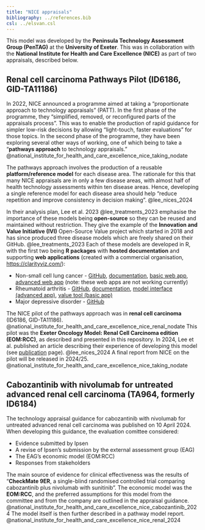 ```yaml
---
title: "NICE appraisals"
bibliography: ../references.bib
csl: ../elsvan.csl
---
```


This model was developed by the **Peninsula Technology Assessment Group (PenTAG)** at the **University of Exeter**. This was in collaboration with the **National Institute for Health and Care Excellence (NICE)** as part of two appraisals, described below.

## Renal cell carcinoma Pathways Pilot (ID6186, GID-TA11186)

In 2022, NICE announced a programme aimed at taking a "proportionate approach to technology appraisals" (PATT). In the first phase of the programme, they "simplified, removed, or reconfigured parts of the appraisals process". This was to enable the production of rapid guidance for simpler low-risk decisions by allowing "light-touch, faster evaluations" for those topics. In the second phase of the programme, they have been exploring several other ways of working, one of which being to take a "**pathways approach** to technology appraisals." @national_institute_for_health_and_care_excellence_nice_taking_nodate

The pathways approach involves the production of a reusable **platform/reference model** for each disease area. The rationale for this that many NICE appraisals are in only a few disease areas, with almost half of health technology assessments within ten disease areas. Hence, developing a single reference model for each disease area should help "reduce repetition and improve consistency in decision making". @lee_nices_2024

In their analysis plan, Lee et al. 2023 @lee_treatments_2023 emphasise the importance of these models being **open-source** so they can be reused and maintained without restriction. They give the example of the **Innovation and Value Initiative (IVI)** Open-Source Value project which started in 2018 and has since produced three disease models which are freely shared on their GitHub. @lee_treatments_2023 Each of these models are developed in R, with the first two being **R packages** with **hosted documentation** and supporting **web applications** (created with a commercial organisation, <https://clarityviz.com/>):

* Non-small cell lung cancer - [GitHub](https://github.com/InnovationValueInitiative/IVI-NSCLC), [documentation](https://innovationvalueinitiative.github.io/IVI-NSCLC/), [basic web app](https://vt-nsclc.clarityviz.com/), [advanced web app](https://et-nsclc.clarityviz.com/) (note: these web apps are not working currently)
* Rheumatoid arthritis - [GitHub](https://github.com/InnovationValueInitiative/IVI-RA), [documentation](https://innovationvalueinitiative.github.io/IVI-RA/), [model interface (advanced app)](https://ivi-ra-expert.clarityviz.com/), [value tool (basic app)](https://ivi-ra.clarityviz.com/)
* Major depressive disorder - [GitHub](https://github.com/InnovationValueInitiative/IVI-MDD)

The NICE pilot of the pathways approach was in **renal cell carcinoma** (ID6186, GID-TA11186). @national_institute_for_health_and_care_excellence_nice_renal_nodate This pilot was the **Exeter Oncology Model: Renal Cell Carcinoma edition (EOM:RCC)**, as described and presented in this repository. In 2024, Lee et al. published an article describing their experience of developing this model (see [publication](publication.qmd) page). @lee_nices_2024 A final report from NICE on the pilot will be released in 2024/25. @national_institute_for_health_and_care_excellence_nice_taking_nodate

## Cabozantinib with nivolumab for untreated advanced renal cell carcinoma (TA964, formerly ID6184)

The technology appraisal guidance for cabozantinib with nivolumab for untreated advanced renal cell carcinoma was published on 10 April 2024. When developing this guidance, the evaluation comittee considered:

* Evidence submitted by Ipsen
* A revise of Ipsen's submission by the external assessment group (EAG)
* The EAG's economic model (EOM:RCC)
* Responses from stakeholders

The main source of evidence for clinical effectiveness was the results of "**CheckMate 9ER**, a single-blind randomised controlled trial comparing cabozantinib plus nivolumab with sunitinib". The economic model was the **EOM:RCC**, and the preferred assumptions for this model from the committee and from the company are outlined in the appraisal guidance. @national_institute_for_health_and_care_excellence_nice_cabozantinib_2024 The model itself is then further described in a pathway model report. @national_institute_for_health_and_care_excellence_nice_renal_2024